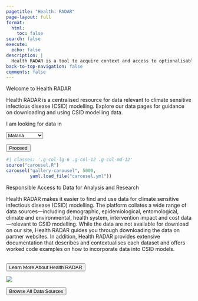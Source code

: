 ```yaml
---
pagetitle: "Health: RADAR"
page-layout: full
format:
  html:
    toc: false
search: false
execute:
  echo: false
description: |
  Health RADAR is a tool to acquire context and access to optionalisable data for modelling malaria in Southern Africa.
back-to-top-navigation: false
comments: false
---
```


::: {#hero-banner .column-screen}
::: {.grid .column-page}
::: {.headline .g-col-lg-12 .g-col-12 .g-col-md-12}
::: {#homepage-heading .h1}
Welcome to Health RADAR
:::

::: {.description}
Health RADAR is a centralised resource for data relevant to climate sensitive infectious disease (CSID) modelling. Explore our data pages for guidance on downloading and using CSID modelling data.
:::

::: {.entry-point}
::: {.grid}

::: {.g-col-12 .g-col-md-5}
I am looking for data in

:::{.hero-buttons}
<select class="form-select form-select-lg mb-3" aria-label="Large select example">
  <option selected>Malaria</option>
  <option value="1" disabled>Chikungunya</option>
  <option value="2" disabled>Dengue</option>
  <option value="3" disabled>Cholera</option>
</select>

<link href="https://cdnjs.cloudflare.com/ajax/libs/font-awesome/6.0.0-beta3/css/all.min.css" rel="stylesheet">

<a href="/themes.qmd">
<button class="btn btn-primary w-100" type="button" width >Proceed <i class="fa-solid fa-arrow-right-to-bracket"></i></button>
</a>
:::

:::

::: {.g-col-12 .g-col-md-7}
```r
#| classes: '.g-col-lg-6 .g-col-12 .g-col-md-12'
source("carousel.R")
carousel("gallery-carousel", 5000, 
         yaml.load_file("carousel.yml"))
```
:::

:::
:::
:::
:::
:::

::: {#radar-block .content-block .column-screen}
::: {.column-page}

<!-- Use .grid and add .align-items-center for vertical alignment -->
::: {.grid .align-items-stretch}

<!-- First column: 100% width on mobile, 50% on medium screens and up -->
::: {.g-col-12 .g-col-md-6}

::: {.hero-text .h3}
Responsible Access to Data for Analysis and Research
:::

::: {.description}
Health RADAR makes it easier to find and use data for climate sensitive infectious disease (CSID) modelling. The platform collates a wide range of data sources—including demographic, epidemiological, entomological, climate and environmental, health system, intervention impact and cost data—relevant to CSID modelling. While the data are not available for download on our site, Health RADAR guides you through downloading the data on partner websites. In addition, Health RADAR provides extensive documentation that describes and contextualises each dataset and offers worked code examples on how to incorporate data into CSID models. 
:::

<br/>
<a href="/about.qmd">
  <button id="learn-more" class="btn btn-outline-primary btn-action-primary btn-action btn-success btn-lg w-100" type="button">
  Learn More About Health RADAR
  <i class="fa-solid fa-arrow-right-to-bracket"></i>
  </button>
</a>

:::

<!-- Second column: 100% width on mobile, 50% on medium screens and up -->
::: {.g-col-12 .g-col-md-6}

<!-- Pro-tip: adding {.img-fluid} makes the image scale nicely within its column -->
![](img/browse_datasources.png){#data-image}

:::

:::
<!-- End of .grid -->

:::
:::


::: {#browse-btn-block .content-block .column-screen}

::: {.column-page}

<a href="/data.qmd">
  <button id="browse-all" class="btn btn-primary btn-browse btn-action-primary btn-action btn-success btn-lg" type="button">
    Browse All Data Sources 
    <i class="fa-solid fa-square-up-right"></i>
  </button>
</a>

:::
:::
